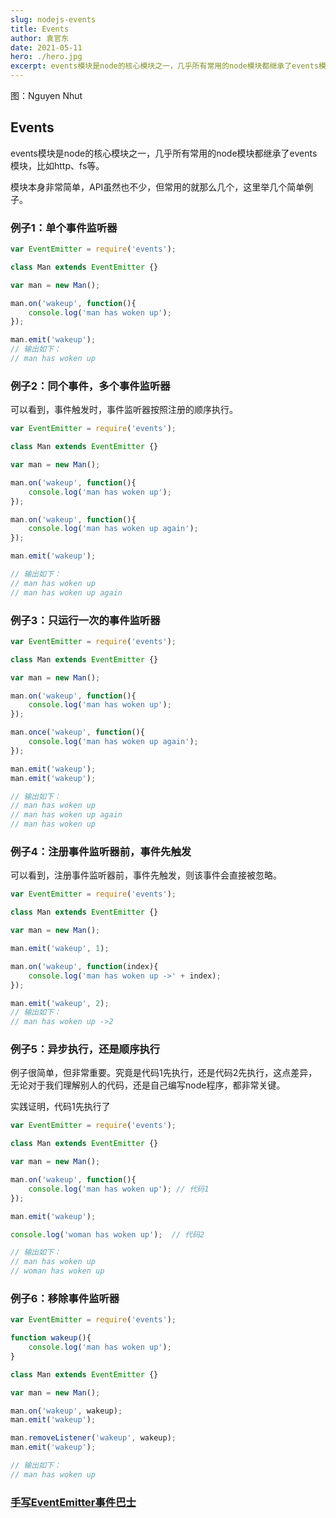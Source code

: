 ```yaml
---
slug: nodejs-events
title: Events
author: 袁官东
date: 2021-05-11
hero: ./hero.jpg
excerpt: events模块是node的核心模块之一，几乎所有常用的node模块都继承了events模块，比如http、fs等。
---
```

<div className={'img-desc'}>图：Nguyen Nhut</div>


## Events



events模块是node的核心模块之一，几乎所有常用的node模块都继承了events模块，比如http、fs等。

模块本身非常简单，API虽然也不少，但常用的就那么几个，这里举几个简单例子。


### 例子1：单个事件监听器

```js
var EventEmitter = require('events');

class Man extends EventEmitter {}

var man = new Man();

man.on('wakeup', function(){
    console.log('man has woken up');
});

man.emit('wakeup');
// 输出如下：
// man has woken up
```

### 例子2：同个事件，多个事件监听器

可以看到，事件触发时，事件监听器按照注册的顺序执行。

```js
var EventEmitter = require('events');

class Man extends EventEmitter {}

var man = new Man();

man.on('wakeup', function(){
    console.log('man has woken up');
});

man.on('wakeup', function(){
    console.log('man has woken up again');
});

man.emit('wakeup');

// 输出如下：
// man has woken up
// man has woken up again
```

### 例子3：只运行一次的事件监听器

```js
var EventEmitter = require('events');

class Man extends EventEmitter {}

var man = new Man();

man.on('wakeup', function(){
    console.log('man has woken up');
});

man.once('wakeup', function(){
    console.log('man has woken up again');
});

man.emit('wakeup');
man.emit('wakeup');

// 输出如下：
// man has woken up
// man has woken up again
// man has woken up
```

### 例子4：注册事件监听器前，事件先触发

可以看到，注册事件监听器前，事件先触发，则该事件会直接被忽略。

```js
var EventEmitter = require('events');

class Man extends EventEmitter {}

var man = new Man();

man.emit('wakeup', 1);

man.on('wakeup', function(index){
    console.log('man has woken up ->' + index);
});

man.emit('wakeup', 2);
// 输出如下：
// man has woken up ->2
```

### 例子5：异步执行，还是顺序执行

例子很简单，但非常重要。究竟是代码1先执行，还是代码2先执行，这点差异，无论对于我们理解别人的代码，还是自己编写node程序，都非常关键。

实践证明，代码1先执行了

```js
var EventEmitter = require('events');

class Man extends EventEmitter {}

var man = new Man();

man.on('wakeup', function(){
    console.log('man has woken up'); // 代码1
});

man.emit('wakeup');

console.log('woman has woken up');  // 代码2

// 输出如下：
// man has woken up
// woman has woken up
```

### 例子6：移除事件监听器

```js
var EventEmitter = require('events');

function wakeup(){
    console.log('man has woken up');
}

class Man extends EventEmitter {}

var man = new Man();

man.on('wakeup', wakeup);
man.emit('wakeup');

man.removeListener('wakeup', wakeup);
man.emit('wakeup');

// 输出如下：
// man has woken up
```

### [手写EventEmitter事件巴士](/nodejs-event-emitter)



  